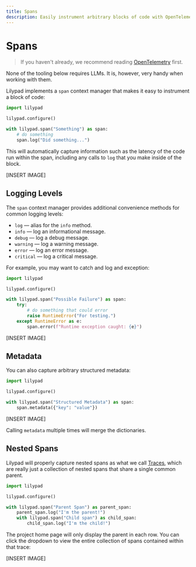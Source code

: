 ```yaml
---
title: Spans
description: Easily instrument arbitrary blocks of code with OpenTelemetry.
---
```


# Spans

> If you haven't already, we recommend reading [OpenTelemetry](/docs/lilypad/observability/opentelemetry) first.&#x20;

<Success>
None of the tooling below requires LLMs. It is, however, very handy when working with them.
</Success>

Lilypad implements a `span` context manager that makes it easy to instrument a block of code:

```python
import lilypad

lilypad.configure()

with lilypad.span("Something") as span:
    # do something
    span.log("Did something...")
```

This will automatically capture information such as the latency of the code run within the span, including any calls to `log` that you make inside of the block.

\[INSERT IMAGE]

## Logging Levels

The `span` context manager provides additional convenience methods for common logging levels:

* `log` — alias for the `info` method.
* `info` — log an informational message.
* `debug` — log a debug message.
* `warning` — log a warning message.
* `error` — log an error message.
* `critical` — log a critical message.

For example, you may want to catch and log and exception:

```python
import lilypad

lilypad.configure()

with lilypad.span("Possible Failure") as span:
    try:
        # do something that could error
        raise RuntimeError("For testing.")
    except RuntimeError as e:
        span.error(f"Runtime exception caught: {e}")
```

\[INSERT IMAGE]

## Metadata

You can also capture arbitrary structured metadata:

```python
import lilypad

lilypad.configure()

with lilypad.span("Structured Metadata") as span:
    span.metadata({"key": "value"})
```

\[INSERT IMAGE]

Calling `metadata` multiple times will merge the dictionaries.

## Nested Spans

Lilypad will properly capture nested spans as what we call [Traces](/docs/lilypad/observability/traces), which are really just a collection of nested spans that share a single common parent.

```python
import lilypad

lilypad.configure()

with lilypad.span("Parent Span") as parent_span:
    parent_span.log("I'm the parent!")
    with lilypad.span("Child span") as child_span:
        child_span.log("I'm the child!")
```

The project home page will only display the parent in each row. You can click the dropdown to view the entire collection of spans contained within that trace:

\[INSERT IMAGE]